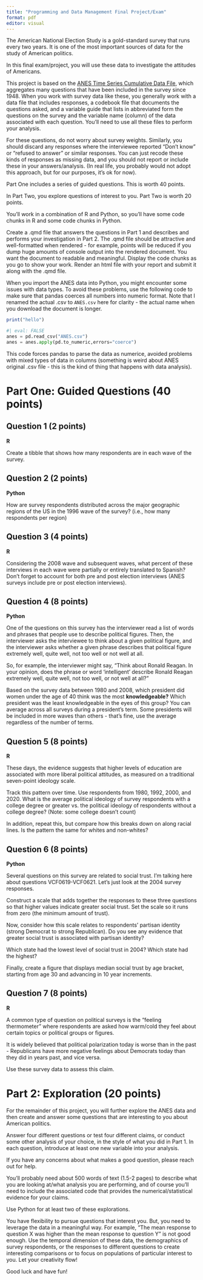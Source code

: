 ```yaml
---
title: "Programming and Data Management Final Project/Exam"
format: pdf
editor: visual
---
```


The American National Election Study is a gold-standard survey that runs every two years. It is one of the most important sources of data for the study of American politics.

In this final exam/project, you will use these data to investigate the attitudes of Americans.

This project is based on the [ANES Time Series Cumulative Data File](https://electionstudies.org/data-center/anes-time-series-cumulative-data-file/), which aggregates many questions that have been included in the survey since 1948. When you work with survey data like these, you generally work with a data file that includes responses, a codebook file that documents the questions asked, and a variable guide that lists in abbreviated form the questions on the survey and the variable name (column) of the data associated with each question. You'll need to use all these files to perform your analysis.

For these questions, do not worry about survey weights. Similarly, you should discard any responses where the interviewee reported "Don't know" or "refused to answer" or similar responses. You can just recode these kinds of responses as missing data, and you should not report or include these in your answers/analysis. (In real life, you probably would not adopt this approach, but for our purposes, it's ok for now).

Part One includes a series of guided questions. This is worth 40 points.

In Part Two, you explore questions of interest to you. Part Two is worth 20 points.

You'll work in a combination of R and Python, so you'll have some code chunks in R and some code chunks in Python.

Create a .qmd file that answers the questions in Part 1 and describes and performs your investigation in Part 2. The .qmd file should be attractive and well-formatted when rendered - for example, points will be reduced if you dump huge amounts of console output into the rendered document. You want the document to readable and meaningful. Display the code chunks as you go to show your work. Render an html file with your report and submit it along with the .qmd file.

When you import the ANES data into Python, you might encounter some issues with data types. To avoid these problems, use the following code to make sure that pandas coerces all numbers into numeric format. Note that I renamed the actual .csv to `ANES.csv` here for clarity - the actual name when you download the document is longer.

```r
print("hello")
```

```python
#| eval: FALSE
anes = pd.read_csv("ANES.csv") 
anes = anes.apply(pd.to_numeric,errors="coerce")
```

This code forces pandas to parse the data as numerice, avoided problems with mixed types of data in columns (something is weird about ANES original .csv file - this is the kind of thing that happens with data analysis).

# Part One: Guided Questions (40 points)

## Question 1 (2 points)

**R**

Create a tibble that shows how many respondents are in each wave of the survey.

## Question 2 (2 points)

**Python**

How are survey respondents distributed across the major geographic regions of the US in the 1996 wave of the survey? (i.e., how many respondents per region)

## Question 3 (4 points)

**R**

Considering the 2008 wave and subsequent waves, what percent of these interviews in each wave were partially or entirely translated to Spanish? Don't forget to account for both pre and post election interviews (ANES surveys include pre or post election interviews).

## Question 4 (8 points)

**Python**

One of the questions on this survey has the interviewer read a list of words and phrases that people use to describe political figures. Then, the interviewer asks the interviewee to think about a given political figure, and the interviewer asks whether a given phrase describes that political figure extremely well, quite well, not too well or not well at all.

So, for example, the interviewer might say, "Think about Ronald Reagan. In your opinion, does the phrase or word 'intelligent' describe Ronald Reagan extremely well, quite well, not too well, or not well at all?"

Based on the survey data between 1980 and 2008, which president did women under the age of 40 think was the most **knowledgeable?** Which president was the least knowledgeable in the eyes of this group? You can average across all surveys during a president's term. Some presidents will be included in more waves than others - that's fine, use the average regardless of the number of terms.

## Question 5 (8 points)

**R**

These days, the evidence suggests that higher levels of education are associated with more liberal political attitudes, as measured on a traditional seven-point ideology scale.

Track this pattern over time. Use respondents from 1980, 1992, 2000, and 2020. What is the average political ideology of survey respondents with a college degree or greater vs. the political ideology of respondents without a college degree? (Note: some college doesn't count)

In addition, repeat this, but compare how this breaks down on along racial lines. Is the pattern the same for whites and non-whites?

## Question 6 (8 points)

**Python**

Several questions on this survey are related to social trust. I'm talking here about questions VCF0619-VCF0621. Let's just look at the 2004 survey responses.

Construct a scale that adds together the responses to these three questions so that higher values indicate greater social trust. Set the scale so it runs from zero (the minimum amount of trust).

Now, consider how this scale relates to respondents' partisan identity (strong Democrat to strong Republican). Do you see any evidence that greater social trust is associated with partisan identity?

Which state had the lowest level of social trust in 2004? Which state had the highest?

Finally, create a figure that displays median social trust by age bracket, starting from age 30 and advancing in 10 year increments.

## Question 7 (8 points)

**R**

A common type of question on political surveys is the "feeling thermometer" where respondents are asked how warm/cold they feel about certain topics or political groups or figures.

It is widely believed that political polarization today is worse than in the past - Republicans have more negative feelings about Democrats today than they did in years past, and vice versa.

Use these survey data to assess this claim.

# Part 2: Exploration (20 points)

For the remainder of this project, you will further explore the ANES data and then create and answer some questions that are interesting to you about American politics.

Answer four different questions or test four different claims, or conduct some other analysis of your choice, in the style of what you did in Part 1. In each question, introduce at least one new variable into your analysis.

If you have any concerns about what makes a good question, please reach out for help.

You'll probably need about 500 words of text (1.5-2 pages) to describe what you are looking at/what analysis you are performing, and of course you'll need to include the associated code that provides the numerical/statistical evidence for your claims.

Use Python for at least two of these explorations.

You have flexibility to pursue questions that interest you. But, you need to leverage the data in a meaningful way. For example, "The mean response to question X was higher than the mean response to question Y" is not good enough. Use the temporal dimension of these data, the demographics of survey respondents, or the responses to different questions to create interesting comparisons or to focus on populations of particular interest to you. Let your creativity flow!

Good luck and have fun!
